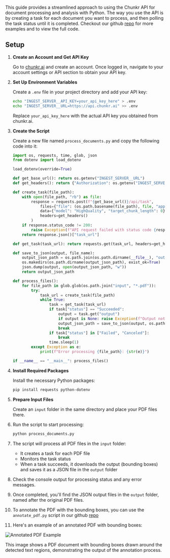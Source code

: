 This guide provides a streamlined approach to using the Chunkr API for document processing and analysis with Python.
The way you use the API is by creating a task for each document you want to process, and then polling the task status until it is completed.
Checkout our github [repo](https://github.com/lumina-ai-inc/chunkr) for more examples and to view the full code.

## Setup

1. **Create an Account and Get API Key**

   Go to [chunkr.ai](https://chunkr.ai) and create an account. Once logged in, navigate to your account settings or API section to obtain your API key.

2. **Set Up Environment Variables**

   Create a `.env` file in your project directory and add your API key:

   ```bash
   echo "INGEST_SERVER__API_KEY=your_api_key_here" > .env
   echo "INGEST_SERVER__URL=https://api.chunkr.ai" >> .env
   ```

   Replace `your_api_key_here` with the actual API key you obtained from chunkr.ai.

3. **Create the Script**

   Create a new file named `process_documents.py` and copy the following code into it:

   ```python
   import os, requests, time, glob, json
   from dotenv import load_dotenv

   load_dotenv(override=True)

   def get_base_url(): return os.getenv("INGEST_SERVER__URL")
   def get_headers(): return {"Authorization": os.getenv("INGEST_SERVER__API_KEY")}

   def create_task(file_path):
       with open(file_path, "rb") as file:
           response = requests.post(f"{get_base_url()}/api/task",
               files={"file": (os.path.basename(file_path), file, "application/pdf")},
               data={"model": "HighQuality", "target_chunk_length": 0},
               headers=get_headers()
           )
       if response.status_code != 200:
           raise Exception(f"API request failed with status code {response.status_code}: {response.text}")
       return response.json()["task_url"]

   def get_task(task_url): return requests.get(task_url, headers=get_headers()).json()

   def save_to_json(output, file_name):
       output_json_path = os.path.join(os.path.dirname(__file__), "output", f"{file_name}_json.json")
       os.makedirs(os.path.dirname(output_json_path), exist_ok=True)
       json.dump(output, open(output_json_path, "w"))
       return output_json_path

   def process_files():
       for file_path in glob.glob(os.path.join("input", "*.pdf")):
           try:
               task_url = create_task(file_path)
               while True:
                   task = get_task(task_url)
                   if task["status"] == "Succeeded":
                       output = task.get("output")
                       if output is None: raise Exception(f"Output not found for {file_path}")
                       output_json_path = save_to_json(output, os.path.basename(file_path).split(".")[0])
                       break
                   if task["status"] in ["Failed", "Canceled"]:
                       break
                   time.sleep(1)
           except Exception as e:
               print(f"Error processing {file_path}: {str(e)}")

   if __name__ == "__main__": process_files()
   ```

4. **Install Required Packages**

   Install the necessary Python packages:

   ```bash
   pip install requests python-dotenv
   ```

5. **Prepare Input Files**

   Create an `input` folder in the same directory and place your PDF files there.

6. Run the script to start processing:

   ```bash
   python process_documents.py
   ```

7. The script will process all PDF files in the `input` folder:

   - It creates a task for each PDF file
   - Monitors the task status
   - When a task succeeds, it downloads the output (bounding boxes) and saves it as a JSON file in the `output` folder

8. Check the console output for processing status and any error messages.

9. Once completed, you'll find the JSON output files in the `output` folder, named after the original PDF files.
10. To annotate the PDF with the bounding boxes, you can use the `annotate_pdf.py` script in our github [repo](https://github.com/lumina-ai-inc/chunkr/blob/main/pyscripts/annotate.py)

11. Here's an example of an annotated PDF with bounding boxes:

![Annotated PDF Example](sample2.png)

This image shows a PDF document with bounding boxes drawn around the detected text regions, demonstrating the output of the annotation process.
